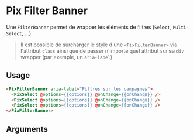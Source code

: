 
<Meta
  title='Form/Filter banner'
  component='PixFilterBanner'
  argTypes={stories.argTypes}
/>

# Pix Filter Banner

Une `FilterBanner` permet de wrapper les éléments de filtres (`Select`, `Multi-Select`, ...).

> Il est possible de surcharger le style d'une `<PixFilterBanner>` via l'attribut `class` ainsi que de passer n'importe quel attribut sur sa `div` wrapper (par exemple, un `aria-label`)

<Canvas>
  <Story name="Filter banner" story={stories.filterBanner} height={80} />
</Canvas>

## Usage

```html
<PixFilterBanner aria-label="Filtres sur les campagnes">
  <PixSelect @options={{options}} @onChange={{onChange}} />
  <PixSelect @options={{options}} @onChange={{onChange}} />
  <PixSelect @options={{options}} @onChange={{onChange}} />
</PixFilterBanner>
```

## Arguments

<ArgsTable story="Filter banner" />
